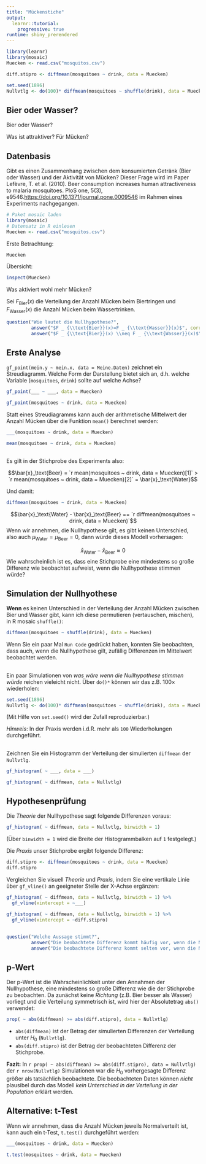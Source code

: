 ```yaml
---
title: "Mückenstiche"
output: 
  learnr::tutorial:
    progressive: true
runtime: shiny_prerendered
---
```


```r
library(learnr)
library(mosaic)
Muecken <- read.csv("mosquitos.csv")

diff.stipro <- diffmean(mosquitoes ~ drink, data = Muecken)

set.seed(1896)
Nullvtlg <- do(100)* diffmean(mosquitoes ~ shuffle(drink), data = Muecken)
```

## Bier oder Wasser?

Bier oder Wasser? 

Was ist attraktiver? Für Mücken?

## Datenbasis

Gibt es einen Zusammenhang zwischen dem konsumierten Getränk (Bier oder Wasser) und der Aktivität von Mücken? Dieser Frage wird im Paper Lefèvre, T. et al. (2010). Beer consumption increases human attractiveness to malaria mosquitoes. PloS one, 5(3), e9546.[https://doi.org/10.1371/journal.pone.0009546](https://doi.org/10.1371/journal.pone.0009546) im Rahmen eines Experiments nachgegangen.


```r
# Paket mosaic laden
library(mosaic)
# Datensatz in R einlesen
Muecken <- read.csv("mosquitos.csv")
```

Erste Betrachtung:

```r
Muecken
```

Übersicht:

```r
inspect(Muecken)
```

Was aktiviert wohl mehr Mücken? 

Sei $F_{\text{Bier}}(x)$ die Verteilung der Anzahl Mücken beim Biertringen und $F_{\text{Wasser}}(x)$ die Anzahl Mücken beim Wassertrinken.

```r
question("Wie lautet die Nullhypothese?",
         answer("$F _ {\\text{Bier}}(x)=F _ {\\text{Wasser}}(x)$", correct = TRUE, message = "Die Nullhypothese lautet *kein* Unterschied in der Verteilung."),
         answer("$F _ {\\text{Bier}}(x) \\neq F _ {\\text{Wasser}}(x)$", message = "Die Nullhypothese lautet *kein* Unterschied in der Verteilung."))
```

## Erste Analyse

`gf_point(mein.y ~ mein.x, data = Meine.Daten)` zeichnet ein Streudiagramm. Welche Form der Darstellung bietet sich an, d.h. welche Variable (`mosquitoes`, `drink`) sollte auf welche Achse?

```r
gf_point(___ ~ ___, data = Muecken)
```

```r
gf_point(mosquitoes ~ drink, data = Muecken)
```


Statt eines Streudiagramms kann auch der arithmetische Mittelwert der Anzahl Mücken über die Funktion `mean()` berechnet werden:

```r
___(mosquitoes ~ drink, data = Muecken)
```

```r
mean(mosquitoes ~ drink, data = Muecken)
```

##

Es gilt in der Stichprobe des Experiments also:

$$\bar{x}_\text{Beer} = `r mean(mosquitoes ~ drink, data = Muecken)[1]` > `r mean(mosquitoes ~ drink, data = Muecken)[2]` = \bar{x}_\text{Water}$$

Und damit:

```r
diffmean(mosquitoes ~ drink, data = Muecken)
```


$$\bar{x}_\text{Water} - \bar{x}_\text{Beer} == `r diffmean(mosquitoes ~ drink, data = Muecken)`$$
Wenn wir annehmen, die Nullhypothese gilt, es gibt keinen Unterschied, also auch $\mu_\text{Water} = \mu_\text{Beer} =0$, dann würde dieses Modell vorhersagen:

$$\bar{x}_\text{Water} - \bar{x}_\text{Beer} \approx 0$$
Wie wahrscheinlich ist es, dass eine Stichprobe eine mindestens so große Differenz wie beobachtet aufweist, wenn die Nullhypothese stimmen würde?

## Simulation der Nullhyothese

**Wenn** es keinen Unterschied in der Verteilung der Anzahl Mücken zwischen Bier und Wasser gibt, kann ich diese permutieren (vertauschen, mischen), in R mosaic `shuffle()`:

```r
diffmean(mosquitoes ~ shuffle(drink), data = Muecken)
```

Wenn Sie ein paar Mal `Run Code` gedrückt haben, konnten Sie beobachten, dass auch, wenn die Nullhypothese gilt, zufällig Differenzen im Mittelwert beobachtet werden. 

##

Ein paar Simulationen von *was wäre wenn die Nullhypothese stimmen würde* reichen vieleicht nicht. Über `do()* ` können wir das z.B. $100\times$ wiederholen:

```r
set.seed(1896)
Nullvtlg <- do(100)* diffmean(mosquitoes ~ shuffle(drink), data = Muecken)
```

(Mit Hilfe von `set.seed()` wird der Zufall reproduzierbar.)

*Hinweis*: In der Praxis werden i.d.R. mehr als `100` Wiederholungen durchgeführt.

##

Zeichnen Sie ein Histogramm der Verteilung der simulierten `diffmean` der `Nullvtlg`.

```r
gf_histogram( ~ ___, data = ___)
```

```r
gf_histogram( ~ diffmean, data = Nullvtlg)
```

## Hypothesenprüfung

Die *Theorie* der Nullhypothese sagt folgende Differenzen voraus:

```r
gf_histogram( ~ diffmean, data = Nullvtlg, binwidth = 1)
```

(Über `binwidth = 1` wird die Breite der Histogrammbalken auf `1` festgelegt.)

Die *Praxis* unser Stichprobe ergibt folgende Differenz:

```r
diff.stipro <- diffmean(mosquitoes ~ drink, data = Muecken)
diff.stipro
```

Vergleichen Sie visuell *Theorie* und *Praxis*, indem Sie eine vertikale Linie über `gf_vline()` an geeigneter Stelle der X-Achse ergänzen:

```r
gf_histogram( ~ diffmean, data = Nullvtlg, binwidth = 1) %>%
  gf_vline(xintercept = ~___)
```

```r
gf_histogram( ~ diffmean, data = Nullvtlg, binwidth = 1) %>%
  gf_vline(xintercept = ~diff.stipro)
```

##

```r
question("Welche Aussage stimmt?",
         answer("Die beobachtete Differenz kommt häufig vor, wenn die Nullhypothese stimmt.", message = "Wenn die Nullhypothese stimmt, würde man Differenzen von $\\approx \\pm 2.7$ erwarten, und nicht 4.377778."),
         answer("Die beobachtete Differenz kommt selten vor, wenn die Nullhypothese stimmt.", correct = TRUE,  message = "Wenn die Nullhypothese stimmt, würde man Differenzen von $\\approx \\pm 2.7$ erwarten, und nicht 4.377778."))
```

## p-Wert

Der p-Wert ist die Wahrscheinlichkeit unter den Annahmen der Nullhypothese, eine mindestens so große Differenz wie die der Stichprobe zu beobachten. Da zunächst keine *Richtung* (z.B. Bier besser als Wasser) vorliegt und die Verteilung symmetrisch ist, wird hier der Absolutetrag `abs()` verwendet:

```r
prop( ~ abs(diffmean) >= abs(diff.stipro), data = Nullvtlg)
```

- `abs(diffmean)` ist der Betrag der simulierten Differenzen der Verteilung unter $H_0$ (`Nullvtlg`).
- `abs(diff.stipro)` ist der Betrag der beobachteten Differenz der Stichprobe.

**Fazit:** In `r prop( ~ abs(diffmean) >= abs(diff.stipro), data = Nullvtlg)` der `r nrow(Nullvtlg)` Simulationen war die $H_0$ vorhergesagte Differenz größer als tatsächlich beobachtete. Die beobachteten Daten können *nicht* plausibel durch das Modell *kein Unterschied in der Verteilung in der Population* erklärt werden. 

## Alternative: t-Test

Wenn wir annehmen, dass die Anzahl Mücken jeweils Normalverteilt ist, kann auch ein t-Test, `t.test()` durchgeführt werden:

```r
___(mosquitoes ~ drink, data = Muecken)
```

```r
t.test(mosquitoes ~ drink, data = Muecken)
```
